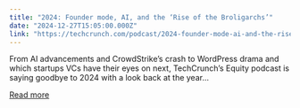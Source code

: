 ```yaml
---
title: "2024: Founder mode, AI, and the ‘Rise of the Broligarchs’"
date: "2024-12-27T15:05:00.000Z"
link: "https://techcrunch.com/podcast/2024-founder-mode-ai-and-the-rise-of-the-broligarchs/"
---
```


From AI advancements and CrowdStrike&#8217;s crash to WordPress drama and which startups VCs have their eyes on next, TechCrunch’s Equity podcast is saying goodbye to 2024 with a look back at the year...

[Read more](https://techcrunch.com/podcast/2024-founder-mode-ai-and-the-rise-of-the-broligarchs/)
